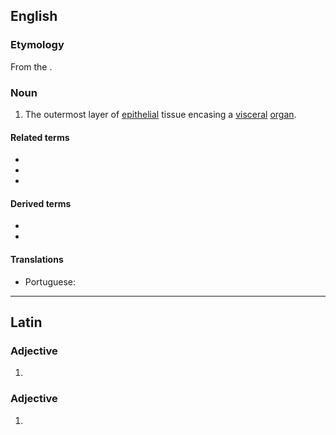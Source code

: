 ==English==
{{wikipedia}}

===Etymology===
From the {{uder|en|la|adventitius||extraneous}}.

===Noun===
{{en-noun|-}}

# {{lb|en|anatomy|histology}} The outermost layer of [[epithelial]] tissue encasing a [[visceral]] [[organ]].

====Related terms====
* {{l|en|adventitia bona}}
* {{l|en|adventitious}}
* {{l|en|tunica adventitia}}

====Derived terms====
* {{l|en|adventicectomy}}
* {{l|en|adventitial}}

====Translations====
{{trans-top|layer encasing a visceral organ}}
* Portuguese: {{t+|pt|adventícia|f}}
{{trans-mid}}
{{trans-bottom}}

----

==Latin==

===Adjective===
{{la-adj-form|adventītia}}

# {{inflection of|la|adventītius||nom//voc|f|s|;|nom//acc//voc|n|p}}

===Adjective===
{{la-adj-form|adventītiā}}

# {{inflection of|la|adventītius||abl|f|s}}